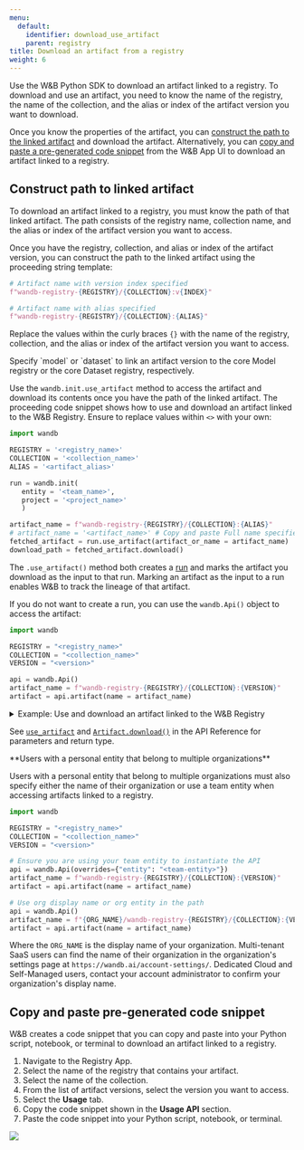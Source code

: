 ```yaml
---
menu:
  default:
    identifier: download_use_artifact
    parent: registry
title: Download an artifact from a registry
weight: 6
---
```


Use the W&B Python SDK to download an artifact linked to a registry. To download and use an artifact, you need to know the name of the registry, the name of the collection, and the alias or index of the artifact version you want to download. 

Once you know the properties of the artifact, you can [construct the path to the linked artifact](#construct-path-to-linked-artifact) and download the artifact. Alternatively, you can [copy and paste a pre-generated code snippet](#copy-and-paste-pre-generated-code-snippet) from the W&B App UI to download an artifact linked to a registry. 


## Construct path to linked artifact

To download an artifact linked to a registry, you must know the path of that linked artifact. The path consists of the registry name, collection name, and the alias or index of the artifact version you want to access. 

Once you have the registry, collection, and alias or index of the artifact version, you can construct the path to the linked artifact using the proceeding string template:

```python
# Artifact name with version index specified
f"wandb-registry-{REGISTRY}/{COLLECTION}:v{INDEX}"

# Artifact name with alias specified
f"wandb-registry-{REGISTRY}/{COLLECTION}:{ALIAS}"
```

Replace the values within the curly braces `{}` with the name of the registry, collection, and the alias or index of the artifact version you want to access.

<Note>
Specify `model` or `dataset` to link an artifact version to the core Model registry or the core Dataset registry, respectively.
</Note>

Use the `wandb.init.use_artifact` method to access the artifact and download its contents once you have the path of the linked artifact. The proceeding code snippet shows how to use and download an artifact linked to the W&B Registry. Ensure to replace values within `<>` with your own:

```python
import wandb

REGISTRY = '<registry_name>'
COLLECTION = '<collection_name>'
ALIAS = '<artifact_alias>'

run = wandb.init(
   entity = '<team_name>',
   project = '<project_name>'
   )  

artifact_name = f"wandb-registry-{REGISTRY}/{COLLECTION}:{ALIAS}"
# artifact_name = '<artifact_name>' # Copy and paste Full name specified on the Registry App
fetched_artifact = run.use_artifact(artifact_or_name = artifact_name)  
download_path = fetched_artifact.download()  
```

The `.use_artifact()` method both creates a [run](/guides/models/track/runs/) and marks the artifact you download as the input to that run. 
Marking an artifact as the input to a run enables W&B to track the lineage of that artifact. 

If you do not want to create a run, you can use the `wandb.Api()` object to access the artifact:

```python
import wandb

REGISTRY = "<registry_name>"
COLLECTION = "<collection_name>"
VERSION = "<version>"

api = wandb.Api()
artifact_name = f"wandb-registry-{REGISTRY}/{COLLECTION}:{VERSION}"
artifact = api.artifact(name = artifact_name)
```

<details>
<summary>Example: Use and download an artifact linked to the W&B Registry</summary>

The proceeding code example shows how a user can download an artifact linked to a collection called `phi3-finetuned` in the **Fine-tuned Models** registry. The alias of the artifact version is set to `production`.

```python
import wandb

TEAM_ENTITY = "product-team-applications"
PROJECT_NAME = "user-stories"

REGISTRY = "Fine-tuned Models"
COLLECTION = "phi3-finetuned"
ALIAS = 'production'

# Initialize a run inside the specified team and project
run = wandb.init(entity=TEAM_ENTITY, project = PROJECT_NAME)

artifact_name = f"wandb-registry-{REGISTRY}/{COLLECTION}:{ALIAS}"

# Access an artifact and mark it as input to your run for lineage tracking
fetched_artifact = run.use_artifact(artifact_or_name = name)  

# Download artifact. Returns path to downloaded contents
downloaded_path = fetched_artifact.download()  
```
</details>



See [`use_artifact`](/ref/python/sdk/classes/run.md#use_artifact) and [`Artifact.download()`](/ref/python/sdk/classes/artifact.md#download) in the API Reference for parameters and return type.

<Note>
**Users with a personal entity that belong to multiple organizations**

Users with a personal entity that belong to multiple organizations must also specify either the name of their organization or use a team entity when accessing artifacts linked to a registry.

```python
import wandb

REGISTRY = "<registry_name>"
COLLECTION = "<collection_name>"
VERSION = "<version>"

# Ensure you are using your team entity to instantiate the API
api = wandb.Api(overrides={"entity": "<team-entity>"})
artifact_name = f"wandb-registry-{REGISTRY}/{COLLECTION}:{VERSION}"
artifact = api.artifact(name = artifact_name)

# Use org display name or org entity in the path
api = wandb.Api()
artifact_name = f"{ORG_NAME}/wandb-registry-{REGISTRY}/{COLLECTION}:{VERSION}"
artifact = api.artifact(name = artifact_name)
```

Where the `ORG_NAME` is the display name of your organization. Multi-tenant SaaS users can find the name of their organization in the organization's settings page at `https://wandb.ai/account-settings/`. Dedicated Cloud and Self-Managed users, contact your account administrator to confirm your organization's display name.
</Note>

## Copy and paste pre-generated code snippet

W&B creates a code snippet that you can copy and paste into your Python script, notebook, or terminal to download an artifact linked to a registry.

1. Navigate to the Registry App.
2. Select the name of the registry that contains your artifact.
3. Select the name of the collection.
4. From the list of artifact versions, select the version you want to access.
5. Select the **Usage** tab.
6. Copy the code snippet shown in the **Usage API** section.
7. Paste the code snippet into your Python script, notebook, or terminal.

<Frame>
    <img src="/images/registry/find_usage_in_registry_ui.gif"  />
</Frame>